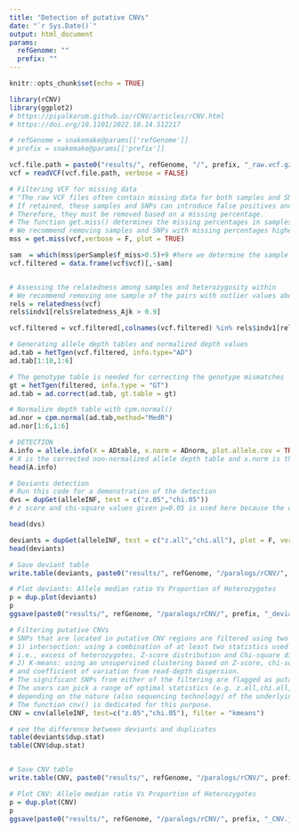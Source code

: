 ```yaml
---
title: "Detection of putative CNVs"
date: "`r Sys.Date()`"
output: html_document
params:
  refGenome: ""
  prefix: ""
---
```


```r
knitr::opts_chunk$set(echo = TRUE)
```

```r
library(rCNV)
library(ggplot2)
# https://piyalkarum.github.io/rCNV/articles/rCNV.html
# https://doi.org/10.1101/2022.10.14.512217
```


```r
# refGenome = snakemake@params[['refGenome']]
# prefix = snakemake@params[['prefix']]

vcf.file.path = paste0("results/", refGenome, "/", prefix, "_raw.vcf.gz")
vcf = readVCF(vcf.file.path, verbose = FALSE)
```


```r
# Filtering VCF for missing data
# "The raw VCF files often contain missing data for both samples and SNPs.
# If retained, these samples and SNPs can introduce false positives and negatives to the analysis.
# Therefore, they must be removed based on a missing percentage.
# The function get.miss() determines the missing percentages in samples and SNPs and graphically visualize the missing ranges with 5% quantile values.
# We recommend removing samples and SNPs with missing percentages higher than 50%."
mss = get.miss(vcf,verbose = F, plot = TRUE)

sam  = which(mss$perSample$f_miss>0.5)+9 #here we determine the sample columns with f_miss>0.5 and add 9 to get the correct column number because there are 9 more columns before the sample columns start.
vcf.filtered = data.frame(vcf$vcf)[,-sam]


# Assessing the relatedness among samples and heterozygosity within
# We recommend removing one sample of the pairs with outlier values above 0.9.
rels = relatedness(vcf)
rels$indv1[rels$relatedness_Ajk > 0.9]

vcf.filtered = vcf.filtered[,colnames(vcf.filtered) %in% rels$indv1[rels$relatedness_Ajk > 0.9]]
```



```r
# Generating allele depth tables and normalized depth values 
ad.tab = hetTgen(vcf.filtered, info.type="AD")
ad.tab[1:10,1:6]

# The genotype table is needed for correcting the genotype mismatches
gt = hetTgen(filtered, info.type = "GT")
ad.tab = ad.correct(ad.tab, gt.table = gt)

# Normalize depth table with cpm.normal()
ad.nor = cpm.normal(ad.tab,method="MedR")
ad.nor[1:6,1:6]
```

```r
# DETECTION
A.info = allele.info(X = ADtable, x.norm = ADnorm, plot.allele.cov = TRUE)
# X is the corrected non-normalized allele depth table and x.norm is the normalized allele depth table
head(A.info)

# Deviants detection
# Run this code for a demonstration of the detection
dvs = dupGet(alleleINF, test = c("z.05","chi.05"))
# z score and chi-square values given p=0.05 is used here because the data is RADseq generated and probe-biase is neglegible

head(dvs)
```


```r
deviants = dupGet(alleleINF, test = c("z.all","chi.all"), plot = F, verbose = TRUE)
head(deviants)

# Save deviant table
write.table(deviants, paste0("results/", refGenome, "/paralogs/rCNV/", prefix, "_deviants.tsv"), quote = F, rownames = F, colnames = T, sep = "\t")

# Plot deviants: Allele median ratio Vs Proportion of Heterozygotes
p = dup.plot(deviants)
p
ggsave(paste0("results/", refGenome, "/paralogs/rCNV/", prefix, "_deviants.jpeg"), p, width = 12, height = 9)
```


```r
# Filtering putative CNVs
# SNPs that are located in putative CNV regions are filtered using two methods;
# 1) intersection: using a combination of at least two statistics used in deviant detection.
# i.e., excess of heterozygotes, Z-score distribution and Chi-square distribution,
# 2) K-means: using an unsupervised clustering based on Z-score, chi-square, excess of heterozygotes,
# and coefficient of variation from read-depth dispersion.
# The significant SNPs from either of the filtering are flagged as putative duplicates.
# The users can pick a range of optimal statistics (e.g. z.all,chi.all,z.05,chi.05, etc.)
# depending on the nature (also sequencing technology) of the underlying data.
# The function cnv() is dedicated for this purpose.
CNV = cnv(alleleINF, test=c("z.05","chi.05"), filter = "kmeans")

# see the difference between deviants and duplicates
table(deviants$dup.stat)
table(CNV$dup.stat)


# Save CNV table
write.table(CNV, paste0("results/", refGenome, "/paralogs/rCNV/", prefix, "_CNV.tsv") , quote = F, rownames = F, colnames = T, sep = "\t")

# Plot CNV: Allele median ratio Vs Proportion of Heterozygotes
p = dup.plot(CNV)
p
ggsave(paste0("results/", refGenome, "/paralogs/rCNV/", prefix, "_CNV.jpeg"), p, width = 12, height = 9)
```